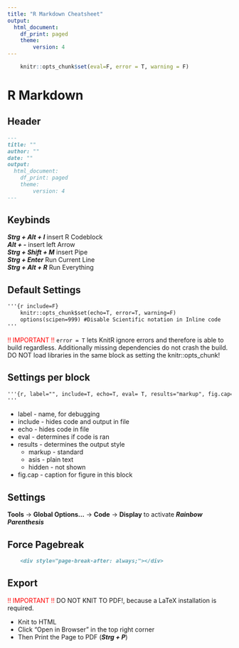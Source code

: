```yaml
---
title: "R Markdown Cheatsheet"
output:
  html_document:
    df_print: paged
    theme:
        version: 4
---
```


```r
    knitr::opts_chunk$set(eval=F, error = T, warning = F)
```

# R Markdown

## Header
```md
---
title: ""
author: ""
date: ""
output:
  html_document:
    df_print: paged
    theme:
        version: 4
---
```

## Keybinds
***Strg + Alt + I*** insert R Codeblock \
***Alt + -*** insert left Arrow \
***Strg + Shift + M*** insert Pipe \
***Strg + Enter*** Run Current Line \
***Strg + Alt + R*** Run Everything 

## Default Settings
```md
'''{r include=F}
    knitr::opts_chunk$set(echo=T, error=T, warning=F)
    options(scipen=999) #Disable Scientific notation in Inline code
'''
```

<span style="color: red">!! IMPORTANT !!</span> `error = T` lets KnitR ignore errors and therefore is able to build regardless. Additionally missing dependencies do not crash the build. 
DO NOT load libraries in the same block as setting the knitr::opts_chunk!

## Settings per block
```md
'''{r, label="", include=T, echo=T, eval= T, results="markup", fig.cap=""}
'''
```

- label - name, for debugging
- include - hides code and output in file
- echo - hides code in file
- eval - determines if code is ran
- results - determines the output style
    - markup - standard
    - asis - plain text
    - hidden - not shown
- fig.cap - caption for figure in this block

## Settings

**Tools** &#8594; **Global Options...** &#8594; **Code** &#8594; **Display** to activate ***Rainbow Parenthesis***

## Force Pagebreak

```md
    <div style="page-break-after: always;"></div>
```

## Export
<span style="color: red">!! IMPORTANT !!</span> DO NOT KNIT TO PDF!, because a LaTeX installation is required.

- Knit to HTML 
- Click "Open in Browser" in the top right corner
- Then Print the Page to PDF (***Strg + P***)


